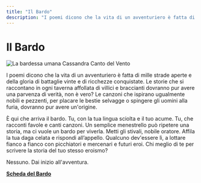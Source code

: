 ```yaml
---
title: "Il Bardo"
description: "I poemi dicono che la vita di un avventuriero è fatta di mille strade aperte e della gloria di battaglie vinte e di ricchezze conquistate. Le storie che si raccontano in ogni taverna affollata di villici e braccianti dovranno pur avere una parvenza di verità, non è vero? Le canzoni che ispirano ugualmente nobili e pezzenti, per placare le bestie selvagge o spingere gli uomini alla furia, dovranno pur avere un'origine. È qui che arriva il bardo. Tu, con la tua lingua sciolta e il tuo acume. Tu, che racconti favole e canti canzoni. Un semplice menestrello può ripetere una storia, ma ci vuole un bardo per viverla."
---
```


# Il Bardo

![La bardessa umana Cassandra Canto del Vento](/images/classi/classi-base/cassandra-canto-del-vento-bardessa.jpeg)

I poemi dicono che la vita di un avventuriero è fatta di mille strade aperte e della gloria di battaglie vinte e di ricchezze conquistate. Le storie che si raccontano in ogni taverna affollata di villici e braccianti dovranno pur avere una parvenza di verità, non è vero? Le canzoni che ispirano ugualmente nobili e pezzenti, per placare le bestie selvagge o spingere gli uomini alla furia, dovranno pur avere un'origine.

È qui che arriva il bardo. Tu, con la tua lingua sciolta e il tuo acume. Tu, che racconti favole e canti canzoni. Un semplice menestrello può ripetere una storia, ma ci vuole un bardo per viverla. Metti gli stivali, nobile oratore. Affila la tua daga celata e rispondi all’appello. Qualcuno dev'essere lì, a lottare fianco a fianco con picchiatori e mercenari e futuri eroi. Chi meglio di te per scrivere la storia del tuo stesso eroismo?

Nessuno. Dai inizio all'avventura.

**<a href="/assets/classi/classi-base/Bardo.pdf" target="_blank">Scheda del Bardo</a>**
